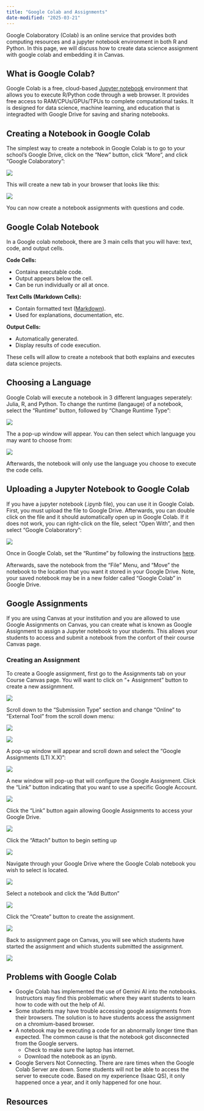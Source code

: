 ```yaml
---
title: "Google Colab and Assignments"
date-modified: "2025-03-21"
---
```


Google Colaboratory (Colab) is an online service that provides both computing resources and a jupyter notebook environment in both R and Python. In this page, we will discuss how to create data science assignment with google colab and embedding it in Canvas. 

## What is Google Colab?

Google Colab is a free, cloud-based [Jupyter notebook](https://jupyter.org/) environment that allows you to execute R/Python code through a web browser. It provides free access to RAM/CPUs/GPUs/TPUs to complete computational tasks. It is designed for data science, machine learning, and education that is integradted with Google Drive for saving and sharing notebooks.

## Creating a Notebook in Google Colab

The simplest way to create a notebook in Google Colab is to go to your school's Google Drive, click on the "New" button, click "More", and click "Google Colaboratory":

![](img/gc_1.png)

This will create a new tab in your browser that looks like this:

![](img/gc_2.png)

You can now create a notebook assignments with questions and code.

## Google Colab Notebook

In a Google colab notebook, there are 3 main cells that you will have: text, code, and output cells.

**Code Cells:**

- Containa executable code.
- Output appears below the cell.
- Can be run individually or all at once.

**Text Cells (Markdown Cells):**

- Contain formatted text ([Markdown](https://quarto.org/docs/authoring/markdown-basics.html)).
- Used for explanations, documentation, etc.

**Output Cells:**

- Automatically generated.
- Display results of code execution.

These cells will allow to create a notebook that both explains and executes data science projects.

## Choosing a Language

Google Colab will execute a notebook in 3 different languages seperately: Julia, R, and Python. To change the runtime (langauge) of a notebook, select the "Runtime" button, followed by "Change Runtime Type":

![](img/gc_3.png)

The a pop-up window will appear. You can then select which language you may want to choose from:

![](img/gc_4.png)

Afterwards, the notebook will only use the language you choose to execute the code cells.

## Uploading a Jupyter Notebook to Google Colab

If you have a jupyter notebook (.ipynb file), you can use it in Google Colab. First, you must upload the file to Google Drive. Afterwards, you can double click on the file and it should automatically open up in Google Colab. If it does not work, you can right-click on the file, select "Open With", and then select "Google Colaboratory":

![](img/gc_19.png)

Once in Google Colab, set the "Runtime" by following the instructions [here](#choosing-a-language).

Afterwards, save the notebook from the "File" Menu, and "Move" the notebook to the location that you want it stored in your Google Drive. Note, your saved notebook may be in a new folder called "Google Colab" in Google Drive.


## Google Assignments

If you are using Canvas at your institution and you are allowed to use Google Assignments on Canvas, you can create what is known as Google Assignment to assign a Jupyter notebook to your students. This allows your students to access and submit a notebook from the confort of their course Canvas page. 

### Creating an Assignment

To create a Google assignment, first go to the Assignments tab on your Course Canvas page. You will want to click on "+ Assignment" button to create a new assignmnent.

![](img/gc_5.png){group="my-group"}

Scroll down to the "Submission Type" section and change "Online" to "External Tool" from the scroll down menu:

![](img/gc_6.png){group="my-group"}

![](img/gc_8.png){group="my-group"}

A pop-up window will appear and scroll down and select the "Google Assignments (LTI X.X)": 

![](img/gc_10.png){group="my-group"}

A new window will pop-up that will configure the Google Assignment. Click the "Link" button indicating that you want to use a specific Google Account.

![](img/gc_11.png){group="my-group"}

Click the "Link" button again allowing Google Assignments to access your Google Drive.

![](img/gc_12.png){group="my-group"}

Click the "Attach" button to begin setting up 

![](img/gc_13.png){group="my-group"}

Navigate through your Google Drive where the Google Colab notebook you wish to select is located.

![](img/gc_14.png){group="my-group"}

Select a notebook and click the "Add Button"

![](img/gc_16.png){group="my-group"}

Click the "Create" button to create the assignment.

![](img/gc_17.png){group="my-group"}


Back to assignment page on Canvas, you will see which students have started the assignment and which students submitted the assignment.

![](img/gc_18.png){group="my-group"}


## Problems with Google Colab


- Google Colab has implemented the use of Gemini AI into the notebooks. Instructors may find this problematic where they want students to learn how to code with out the help of AI.
- Some students may have trouble accessing google assignments from their browsers. The solution is to have students access the assignment on a chromium-based browser.
- A notebook may be executing a code for an abnormally longer time than expected. The common cause is that the notebook got disconnected from the Google servers.
    - Check to make sure the laptop has internet.
    - Download the notebook as an ipynb.
- Google Servers Not Connecting. There are rare times when the Google Colab Server are down. Some students will not be able to access the server to execute code. Based on my experience (Isaac QS), it only happened once a year, and it only happened for one hour.



## Resources